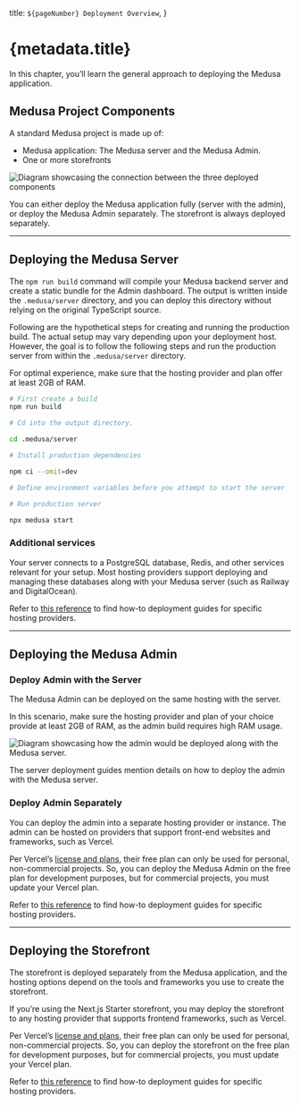  title: `${pageNumber} Deployment Overview`,
}

# {metadata.title}

In this chapter, you’ll learn the general approach to deploying the Medusa application.

## Medusa Project Components

A standard Medusa project is made up of:

- Medusa application: The Medusa server and the Medusa Admin.
- One or more storefronts

![Diagram showcasing the connection between the three deployed components](https://res.cloudinary.com/dza7lstvk/image/upload/v1708600807/Medusa%20Book/deployment-options_ceuuvo.jpg)

You can either deploy the Medusa application fully (server with the admin), or deploy the Medusa Admin separately. The storefront is always deployed separately.

---

## Deploying the Medusa Server

The `npm run build` command will compile your Medusa backend server and create a static bundle for the Admin dashboard. The output is written inside the `.medusa/server` directory, and you can deploy this directory without relying on the original TypeScript source.

Following are the hypothetical steps for creating and running the production build. The actual setup may vary depending upon your deployment host. However, the goal is to follow the following steps and run the production server from within the `.medusa/server` directory.

<Note title="Tip">

For optimal experience, make sure that the hosting provider and plan offer at least 2GB of RAM.

</Note>

```sh
# First create a build
npm run build

# Cd into the output directory.

cd .medusa/server

# Install production dependencies

npm ci --omit=dev

# Define environment variables before you attempt to start the server

# Run production server

npx medusa start
```

### Additional services

Your server connects to a PostgreSQL database, Redis, and other services relevant for your setup. Most hosting providers support deploying and managing these databases along with your Medusa server (such as Railway and DigitalOcean).

Refer to [this reference](!resources!/deployment) to find how-to deployment guides for specific hosting providers.

---

## Deploying the Medusa Admin

### Deploy Admin with the Server

The Medusa Admin can be deployed on the same hosting with the server.

In this scenario, make sure the hosting provider and plan of your choice provide at least 2GB of RAM, as the admin build requires high RAM usage.

![Diagram showcasing how the admin would be deployed along with the Medusa server.](https://res.cloudinary.com/dza7lstvk/image/upload/v1708601021/Medusa%20Book/admin_deployment_1_lyg4cp.jpg)

<Note title="Tip">

The server deployment guides mention details on how to deploy the admin with the Medusa server.

</Note>

### Deploy Admin Separately

You can deploy the admin into a separate hosting provider or instance. The admin can be hosted on providers that support front-end websites and frameworks, such as Vercel.

<Note title="Important">

Per Vercel’s [license and plans](https://vercel.com/pricing), their free plan can only be used for personal, non-commercial projects. So, you can deploy the Medusa Admin on the free plan for development purposes, but for commercial projects, you must update your Vercel plan.

</Note>

Refer to [this reference](!resources!/deployment) to find how-to deployment guides for specific hosting providers.

---

## Deploying the Storefront

The storefront is deployed separately from the Medusa application, and the hosting options depend on the tools and frameworks you use to create the storefront.

If you’re using the Next.js Starter storefront, you may deploy the storefront to any hosting provider that supports frontend frameworks, such as Vercel.

<Note title="Important">

Per Vercel’s [license and plans](https://vercel.com/pricing), their free plan can only be used for personal, non-commercial projects. So, you can deploy the storefront on the free plan for development purposes, but for commercial projects, you must update your Vercel plan.

</Note>

Refer to [this reference](!resources!/deployment) to find how-to deployment guides for specific hosting providers.
